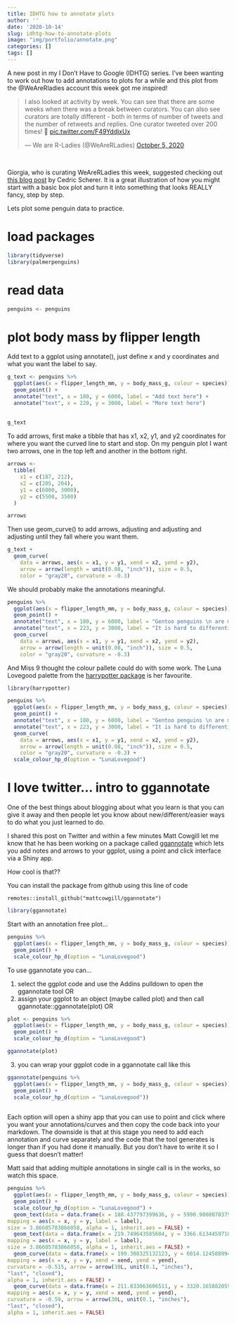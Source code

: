 ```yaml
---
title: IDHTG how to annotate plots
author: ''
date: '2020-10-14'
slug: idhtg-how-to-annotate-plots
image: "img/portfolio/annotate.png"
categories: []
tags: []
---
```


A new post in my I Don't Have to Google (IDHTG) series. I've been wanting to work out how to add annotations to plots for a while and this plot from the @WeAreRladies account this week got me inspired!  

<blockquote class="twitter-tweet"><p lang="en" dir="ltr">I also looked at activity by week. You can see that there are some weeks when there was a break between curators. You can also see curators are totally different - both in terms of number of tweets and the number of retweets and replies. One curator tweeted over 200 times! 🤯 <a href="https://t.co/F49YddjxUx">pic.twitter.com/F49YddjxUx</a></p>&mdash; We are R-Ladies (@WeAreRLadies) <a href="https://twitter.com/WeAreRLadies/status/1313178171219619840?ref_src=twsrc%5Etfw">October 5, 2020</a></blockquote> <script async src="https://platform.twitter.com/widgets.js" charset="utf-8"></script>

<br>

Giorgia, who is curating WeAreRLadies this week, suggested checking out [this blog post](https://cedricscherer.netlify.app/2019/05/17/the-evolution-of-a-ggplot-ep.-1/) by Cedric Scherer. It is a great illustration of how you might start with a basic box plot and turn it into something that looks REALLY fancy, step by step. 

Lets plot some penguin data to practice.

# load packages

```r
library(tidyverse)
library(palmerpenguins)
```

# read data
```r
penguins <- penguins
```

# plot body mass by flipper length

Add text to a ggplot using annotate(), just define x and y coordinates and what you want the label to say. 

```r

g_text <- penguins %>%
  ggplot(aes(x = flipper_length_mm, y = body_mass_g, colour = species)) +
  geom_point() +
  annotate("text", x = 180, y = 6000, label = "Add text here") +
  annotate("text", x = 220, y = 3000, label = "More text here")
  
  
g_text

```
To add arrows, first make a tibble that has x1, x2, y1, and y2 coordinates for where you want the curved line to start and stop. On my penguin plot I want two arrows, one in the top left and another in the bottom right. 

```r
arrows <- 
  tibble(
    x1 = c(187, 212),
    x2 = c(205, 204),
    y1 = c(6000, 3000), 
    y2 = c(5500, 3500)
  )

arrows

```

Then use geom_curve() to add arrows, adjusting and adjusting and adjusting until they fall where you want them. 

```r
g_text +
  geom_curve(
    data = arrows, aes(x = x1, y = y1, xend = x2, yend = y2),
    arrow = arrow(length = unit(0.08, "inch")), size = 0.5,
    color = "gray20", curvature = -0.3)
```
We should probably make the annotations meaningful. 

```r
penguins %>%
  ggplot(aes(x = flipper_length_mm, y = body_mass_g, colour = species)) +
  geom_point() +
  annotate("text", x = 180, y = 6000, label = "Gentoo penguins \n are much larger") +
  annotate("text", x = 223, y = 3000, label = "It is hard to differentiate \n Chinstrap and Adelie") +
  geom_curve(
    data = arrows, aes(x = x1, y = y1, xend = x2, yend = y2),
    arrow = arrow(length = unit(0.08, "inch")), size = 0.5,
    color = "gray20", curvature = -0.3)
```


And Miss 9 thought the colour pallete could do with some work. The Luna Lovegood palette from the [harrypotter package](https://github.com/aljrico/harrypotter) is her favourite. 


```r
library(harrypotter)

penguins %>%
  ggplot(aes(x = flipper_length_mm, y = body_mass_g, colour = species)) +
  geom_point() +
  annotate("text", x = 180, y = 6000, label = "Gentoo penguins \n are much larger") +
  annotate("text", x = 223, y = 3000, label = "It is hard to differentiate \n Chinstrap and Adelie") +
  geom_curve(
    data = arrows, aes(x = x1, y = y1, xend = x2, yend = y2),
    arrow = arrow(length = unit(0.08, "inch")), size = 0.5,
    color = "gray20", curvature = -0.3) +
  scale_colour_hp_d(option = "LunaLovegood")
```

# I love twitter... intro to ggannotate

One of the best things about blogging about what you learn is that you can give it away and then people let you know about new/different/easier ways to do what you just learned to do. 

I shared this post on Twitter and within a few minutes Matt Cowgill let me know that he has been working on a package called [ggannotate](https://github.com/MattCowgill/ggannotate) which lets you add notes and arrows to your ggplot, using a point and click interface via a Shiny app. 

How cool is that??

You can install the package from github using this line of code

`remotes::install_github("mattcowgill/ggannotate")`

```r
library(ggannotate)
```

Start with an annotation free plot...

```r
penguins %>%
  ggplot(aes(x = flipper_length_mm, y = body_mass_g, colour = species)) +
  geom_point() +
  scale_colour_hp_d(option = "LunaLovegood")
```

To use ggannotate you can...

1. select the ggplot code and use the Addins pulldown to open the ggannotate tool OR
2. assign your ggplot to an object (maybe called plot) and then call ggannotate::ggannotate(plot) OR

```r
plot <- penguins %>%
  ggplot(aes(x = flipper_length_mm, y = body_mass_g, colour = species)) +
  geom_point() +
  scale_colour_hp_d(option = "LunaLovegood")

ggannotate(plot)
```

3. you can wrap your ggplot code in a ggannotate call like this

```r
ggannotate(penguins %>%
  ggplot(aes(x = flipper_length_mm, y = body_mass_g, colour = species)) +
  geom_point() +
  scale_colour_hp_d(option = "LunaLovegood"))
  
```

Each option will open a shiny app that you can use to point and click where you want your annotations/curves and then copy the code back into your markdown. The downside is that at this stage you need to add each annotation and curve separately and the code that the tool generates is longer than if you had done it manually. But you don't have to write it so I guess that doesn't matter!

Matt said that adding multiple annotations in single call is in the works, so watch this space. 

```r
penguins %>%
  ggplot(aes(x = flipper_length_mm, y = body_mass_g, colour = species)) +
  geom_point() +
  scale_colour_hp_d(option = "LunaLovegood") +
  geom_text(data = data.frame(x = 188.437797399636, y = 5990.9008070379, label = "Gentoo penguins are much larger"),
mapping = aes(x = x, y = y, label = label),
size = 3.86605783866058, alpha = 1, inherit.aes = FALSE) +
  geom_text(data = data.frame(x = 219.749643585604, y = 3366.61344597189, label = "It is hard to differentiate \n Chinstrap and Gentoo"),
mapping = aes(x = x, y = y, label = label),
size = 3.86605783866058, alpha = 1, inherit.aes = FALSE) +
  geom_curve(data = data.frame(x = 199.308325132123, y = 6014.12458899424, xend = 208.642800032846, yend = 5781.88676943088),
mapping = aes(x = x, y = y, xend = xend, yend = yend),
curvature = -0.515, arrow = arrow(30L, unit(0.1, "inches"),
"last", "closed"),
alpha = 1, inherit.aes = FALSE) +
  geom_curve(data = data.frame(x = 211.833063606511, y = 3320.16588205921, xend = 203.443851986874, yend = 3680.13450238243),
mapping = aes(x = x, y = y, xend = xend, yend = yend),
curvature = -0.59, arrow = arrow(30L, unit(0.1, "inches"),
"last", "closed"),
alpha = 1, inherit.aes = FALSE)
  
  
```

